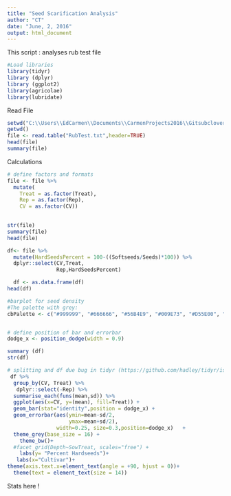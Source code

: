 ```yaml
---
title: "Seed Scarification Analysis"
author: "CT"
date: "June, 2, 2016"
output: html_document
---
```

This script :
analyses rub test file



```r
#Load libraries 
library(tidyr)
library (dplyr)
library (ggplot2)
library(agricolae)
library(lubridate)
```

Read File 

```r

setwd("C:\\Users\\EdCarmen\\Documents\\CarmenProjects2016\\Gitsubclover\\RubTest")
getwd()
file <- read.table("RubTest.txt",header=TRUE)
head(file)
summary(file)
```

Calculations 

```r

# define factors and formats
file <- file %>%
  mutate(
    Treat = as.factor(Treat),
    Rep = as.factor(Rep),
    CV = as.factor(CV))
    

str(file)
summary(file)
head(file)

```


```r

df<- file %>%
  mutate(HardSeedsPercent = 100-((Softseeds/Seeds)*100)) %>%
  dplyr::select(CV,Treat,
                Rep,HardSeedsPercent)

  df <- as.data.frame(df)
head(df)

```

```r

#barplot for seed density  
#The palette with grey:
cbPalette <- c("#999999", "#666666", "#56B4E9", "#009E73", "#D55E00", "#0072B2","#999999", "#E69F00", "#56B4E9", "#009E73", "#D55E00", "#0072B2","#56B4E9", "#009E73")


# define position of bar and errorbar
dodge_x <- position_dodge(width = 0.9)

summary (df)
str(df)

# splitting and df due bug in tidyr (https://github.com/hadley/tidyr/issues/32)
 df %>%
  group_by(CV, Treat) %>%
   dplyr::select(-Rep) %>%
  summarise_each(funs(mean,sd)) %>%
  ggplot(aes(x=CV, y=(mean), fill=Treat)) +
  geom_bar(stat="identity",position = dodge_x) +
  geom_errorbar(aes(ymin=mean-sd/2,
                    ymax=mean+sd/2),
                width=0.25, size=0.3,position=dodge_x)   +
  theme_grey(base_size = 16) +
    theme_bw()+
  #facet_grid(Depth~SowTreat, scales="free") +
    labs(y= "Percent Hardseeds")+
   labs(x="Cultivar")+
theme(axis.text.x=element_text(angle = +90, hjust = 0))+
  theme(text = element_text(size = 14))


```

Stats here !
